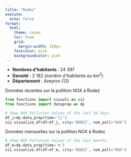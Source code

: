 ```yaml
---
title: "Rodez"
execute:
  echo: false
format:
  html:
    theme: cosmo
    toc: true
    grid:
      margin-width: 150px
    fontcolor: pink
    backgroundcolor: pink
---
```


* **Nombres d'habitants** : 24 397
* **Densité** : 2 182 (*nombre d'habitants au $km^2$*)
* **Département** : Aveyron (12)

Données récentes sur la pollition NOX à Rodez
```python
from functions import visuals as viz
from functions import dataprep as dp

# Show NOX Pollution Values of the last 30 days
df_j=dp.data_prep(time='tj')
viz.visualize_df(df=df_j, city='RODEZ', nom_poll="NOX")

```

Données mensuelles sur la pollition NOX à Rodez
```python
# Show NOX Pollution Values of the last months
df_m=dp.data_prep(time='m')
viz.visualize_df(df=df_m, city='RODEZ', nom_poll="NOX")

```